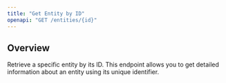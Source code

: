 ```yaml
---
title: "Get Entity by ID"
openapi: "GET /entities/{id}"
---
```


## Overview

Retrieve a specific entity by its ID. This endpoint allows you to get detailed information about an entity using its unique identifier.
